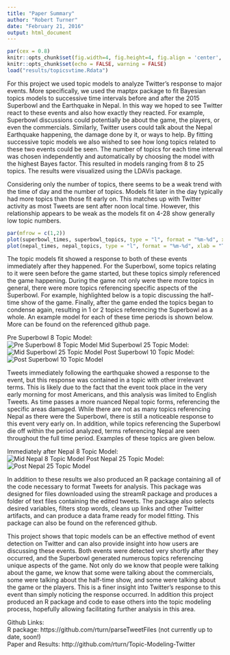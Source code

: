 ```yaml
---
title: "Paper Summary"
author: "Robert Turner"
date: "February 21, 2016"
output: html_document
---
```


```r
par(cex = 0.8)
knitr::opts_chunk$set(fig.width=4, fig.height=4, fig.align = 'center', message = FALSE)
knitr::opts_chunk$set(echo = FALSE, warning = FALSE)
load("results/topicsvtime.Rdata")
```

For this project we used topic models to analyze Twitter's response to major events. More specifically, we used the maptpx package to fit Bayesian topics models to successive time intervals before and after the 2015 Superbowl and the Earthquake in Nepal. In this way we hoped to see Twitter react to these events and also how exactly they reacted. For example, Superbowl discussions could potentially be about the game, the players, or even the commercials. Similarly, Twitter users could talk about the Nepal Earthquake happening, the damage done by it, or ways to help. By fitting successive topic models we also wished to see how long topics related to these two events could be seen. The number of topics for each time interval was chosen independently and automatically by choosing the model with the highest Bayes factor. This resulted in models ranging from 8 to 25 topics. The results were visualized using the LDAVis package.   
  
Considering only the number of topics, there seems to be a weak trend with the time of day and the number of topics. Models fit later in the day typically had more topics than those fit early on. This matches up with Twitter activity as most Tweets are sent after noon local time. However, this relationship appears to be weak as the models fit on 4-28 show generally low topic numbers.  
```r
par(mfrow = c(1,2))
plot(superbowl_times, superbowl_topics, type = "l", format = "%m-%d", xlab = "Time", ylab = "Number of Topics", main = "Superbowl Topics over Time")
plot(nepal_times, nepal_topics, type = "l", format = "%m-%d", xlab = "Time", ylab = "Number of Topics", main = "Nepal Topics over Time")
``` 
  
The topic models fit showed a response to both of these events immediately after they happened. For the Superbowl, some topics relating to it were seen before the game started, but these topics simply referenced the game happening. During the game not only were there more topics in general, there were more topics referencing specific aspects of the Superbowl. For example, highlighted below is a topic discussing the half-time show of the game. Finally, after the game ended the topics began to condense again, resulting in 1 or 2 topics referencing the Superbowl as a whole. An example model for each of these time periods is shown below. More can be found on the referenced github page.    
  
Pre Superbowl 8 Topic Model:  
![Pre Superbowl 8 Topic Model](results/pre-superbowl-8tm.png)
Mid Superbowl 25 Topic Model:     
![Mid Superbowl 25 Topic Model](results/mid-superbowl-25tm.png)
Post Superbowl 10 Topic Model:  
![Post Superbowl 10 Topic Model](results/post-superbowl-10tm.png)
  
Tweets immediately following the earthquake showed a response to the event, but this response was contained in a topic with other irrelevant terms. This is likely due to the fact that the event took place in the very early morning for most Americans, and this analysis was limited to English Tweets. As time passes a more nuanced Nepal topic forms, referencing the specific areas damaged. While there are not as many topics referencing Nepal as there were the Superbowl, there is still a noticeable response to this event very early on. In addition, while topics referencing the Superbowl die off within the period analyzed, terms referencing Nepal are seen throughout the full time period. Examples of these topics are given below.   
  
Immediately after Nepal 8 Topic Model:   
![Mid Nepal 8 Topic Model](results/mid-nepal-8tm.png)
Post Nepal 25 Topic Model:    
![Post Nepal 25 Topic Model](results/post-nepal-25tm.png)

In addition to these results we also produced an R package containing all of the code necessary to format Tweets for analysis. This package was designed for files downloaded using the streamR package and produces a folder of text files containing the edited tweets. The package also selects desired variables, filters stop words, cleans up links and other Twitter artifacts, and can produce a data frame ready for model fitting. This package can also be found on the referenced github.  
  
This project shows that topic models can be an effective method of event detection on Twitter and can also provide insight into how users are discussing these events. Both events were detected very shortly after they occurred, and the Superbowl generated numerous topics referencing unique aspects of the game. Not only do we know that people were talking about the game, we know that some were talking about the commercials, some were talking about the half-time show, and some were talking about the game or the players. This is a finer insight into Twitter's response to this event than simply noticing the response occurred. In addition this project produced an R package and code to ease others into the topic modeling process, hopefully allowing facilitating further analysis in this area.  
      
Github Links:  
R package: https://github.com/rturn/parseTweetFiles (not currently up to date, soon!)       
Paper and Results: http://github.com/rturn/Topic-Modeling-Twitter      